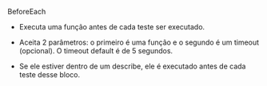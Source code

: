 BeforeEach

- Executa uma função antes de cada teste ser executado.

- Aceita 2 parâmetros: o primeiro é uma função e o segundo é um timeout (opcional). O timeout default é de 5 segundos.

- Se ele estiver dentro de um describe, ele é executado antes de cada teste desse bloco.